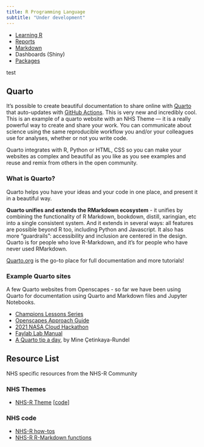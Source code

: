 ```yaml
---
title: R Programming Language
subtitle: "Under development"
---
```


- [Learning R](https://github.com/nhs-r-community/intro_r)
- [Reports](https://ukgovdatascience.github.io/rap_companion/pub.html)
- [Markdown](https://ukgovdatascience.github.io/rap_companion/pub.html#r-markdown-basics)
- Dashboards (Shiny)
- [Packages](https://ukgovdatascience.github.io/rap_companion/package.html)

test

## Quarto

It's possible to create beautiful documentation to share online with [Quarto](https://quarto.org) that auto-updates with [GitHub Actions](http://github.com). This is very new and incredibly cool. This is an example of a quarto website with an NHS Theme --- it is a really powerful way to create and share your work. You can communicate about science using the same reproducible workflow you and/or your colleagues use for analyses, whether or not you write code.

Quarto integrates with R, Python or HTML, CSS so you can make your websites as complex and beautiful as you like as you see examples and reuse and remix from others in the open community.

### What is Quarto?

Quarto helps you have your ideas and your code in one place, and present it in a beautiful way. 

**Quarto unifies and extends the RMarkdown ecosystem** - it unifies by combining the functionality of R Markdown, bookdown, distill, xaringian, etc into a single consistent system. And it extends in several ways: all features are possible beyond R too, including Python and Javascript. It also has more “guardrails”: accessibility and inclusion are centered in the design. Quarto is for people who love R-Markdown, and it's for people who have never used RMarkdown. 

[Quarto.org](https://quarto.org) is the go-to place for full documentation and more tutorials! 

### Example Quarto sites

A few Quarto websites from Openscapes - so far we have been using Quarto for documentation using Quarto and Markdown files and Jupyter Notebooks.

-   [Champions Lessons Series](https://openscapes.github.io/series)
-   [Openscapes Approach Guide](https://openscapes.github.io/approach-guide/)\
-   [2021 NASA Cloud Hackathon](https://nasa-openscapes.github.io/2021-Cloud-Hackathon/)
-   [Faylab Lab Manual](https://thefaylab.github.io/lab-manual/)
-   [A Quarto tip a day](https://mine-cetinkaya-rundel.github.io/quarto-tip-a-day/), by Mine Çetinkaya-Rundel

## Resource List

NHS specific resources from the NHS-R Community

### NHS Themes

- [NHS-R Theme](https://nhs-r-community.github.io/NHSRtheme/) [[code](https://github.com/nhs-r-community/NHSRtheme)]

### NHS code

- [NHS-R how-tos](https://github.com/nhs-r-community/demos-and-how-tos)
- [NHS-R R-Markdown functions](https://github.com/nhs-r-community/demos-and-how-tos/tree/main/rmarkdown/rmarkdown_functions_and_functionals)
